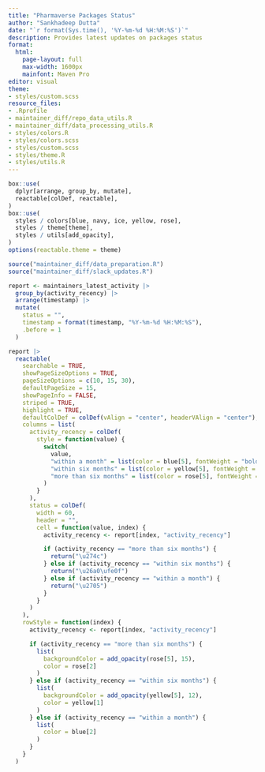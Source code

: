 ```yaml
---
title: "Pharmaverse Packages Status"
author: "Sankhadeep Dutta"
date: "`r format(Sys.time(), '%Y-%m-%d %H:%M:%S')`"
description: Provides latest updates on packages status
format:
  html:
    page-layout: full
    max-width: 1600px
    mainfont: Maven Pro
editor: visual
theme:
- styles/custom.scss
resource_files:
- .Rprofile
- maintainer_diff/repo_data_utils.R
- maintainer_diff/data_processing_utils.R
- styles/colors.R
- styles/colors.scss
- styles/custom.scss
- styles/theme.R
- styles/utils.R
---
```


```r
box::use(
  dplyr[arrange, group_by, mutate],
  reactable[colDef, reactable],
)
box::use(
  styles / colors[blue, navy, ice, yellow, rose],
  styles / theme[theme],
  styles / utils[add_opacity],
)
options(reactable.theme = theme)

source("maintainer_diff/data_preparation.R")
source("maintainer_diff/slack_updates.R")

report <- maintainers_latest_activity |>
  group_by(activity_recency) |>
  arrange(timestamp) |>
  mutate(
    status = "",
    timestamp = format(timestamp, "%Y-%m-%d %H:%M:%S"),
    .before = 1
  )

report |>
  reactable(
    searchable = TRUE,
    showPageSizeOptions = TRUE,
    pageSizeOptions = c(10, 15, 30),
    defaultPageSize = 15,
    showPageInfo = FALSE,
    striped = TRUE,
    highlight = TRUE,
    defaultColDef = colDef(vAlign = "center", headerVAlign = "center"),
    columns = list(
      activity_recency = colDef(
        style = function(value) {
          switch(
            value,
            "within a month" = list(color = blue[5], fontWeight = "bold"),
            "within six months" = list(color = yellow[5], fontWeight = "bold"),
            "more than six months" = list(color = rose[5], fontWeight = "bold")
          )
        }
      ),
      status = colDef(
        width = 60,
        header = "",
        cell = function(value, index) {
          activity_recency <- report[index, "activity_recency"]

          if (activity_recency == "more than six months") {
            return("\u274c")
          } else if (activity_recency == "within six months") {
            return("\u26a0\ufe0f")
          } else if (activity_recency == "within a month") {
            return("\u2705")
          }
        }
      )
    ),
    rowStyle = function(index) {
      activity_recency <- report[index, "activity_recency"]

      if (activity_recency == "more than six months") {
        list(
          backgroundColor = add_opacity(rose[5], 15),
          color = rose[2]
        )
      } else if (activity_recency == "within six months") {
        list(
          backgroundColor = add_opacity(yellow[5], 12),
          color = yellow[1]
        )
      } else if (activity_recency == "within a month") {
        list(
          color = blue[2]
        )
      }
    }
  )
```
